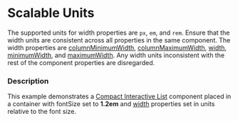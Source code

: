 
# Scalable Units

<Notice variant="important" ariaLevel="3">

The supported units for width properties are `px`, `em`, and `rem`. 
Ensure that the width units are consistent across all properties in the same component. The width properties are
[columnMinimumWidth](/components/cerner-terra-framework-docs/compact-interactive-list/about#compact-interactive-list-props-table), 
[columnMaximumWidth](/components/cerner-terra-framework-docs/compact-interactive-list/about#compact-interactive-list-props-table), 
[width](/components/cerner-terra-framework-docs/compact-interactive-list/about#column), 
[minimumWidth](/components/cerner-terra-framework-docs/compact-interactive-list/about#column), and 
[maximumWidth](/components/cerner-terra-framework-docs/compact-interactive-list/about#column).
Any width units inconsistent with the rest of the component properties are disregarded.

</Notice>

### Description

This example demonstrates a [Compact Interactive List](/components/cerner-terra-framework-docs/compact-interactive-list/about) component placed in a container with fontSize set to **1.2em** and [width](/components/cerner-terra-framework-docs/compact-interactive-list/about#column) properties set in units relative to the font size. 

<ScalableUnits />